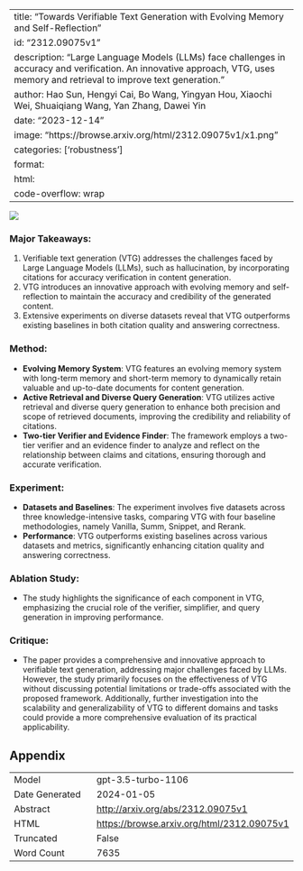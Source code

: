 
---
title: "Towards Verifiable Text Generation with Evolving Memory and Self-Reflection"
id: "2312.09075v1"
description: "Large Language Models (LLMs) face challenges in accuracy and verification. An innovative approach, VTG, uses memory and retrieval to improve text generation."
author: Hao Sun, Hengyi Cai, Bo Wang, Yingyan Hou, Xiaochi Wei, Shuaiqiang Wang, Yan Zhang, Dawei Yin
date: "2023-12-14"
image: "https://browse.arxiv.org/html/2312.09075v1/x1.png"
categories: ['robustness']
format:
  html:
    code-overflow: wrap
---

![](https://browse.arxiv.org/html/2312.09075v1/x1.png)

### Major Takeaways:
1. Verifiable text generation (VTG) addresses the challenges faced by Large Language Models (LLMs), such as hallucination, by incorporating citations for accuracy verification in content generation.
2. VTG introduces an innovative approach with evolving memory and self-reflection to maintain the accuracy and credibility of the generated content.
3. Extensive experiments on diverse datasets reveal that VTG outperforms existing baselines in both citation quality and answering correctness.

### Method:
- **Evolving Memory System**: VTG features an evolving memory system with long-term memory and short-term memory to dynamically retain valuable and up-to-date documents for content generation.
- **Active Retrieval and Diverse Query Generation**: VTG utilizes active retrieval and diverse query generation to enhance both precision and scope of retrieved documents, improving the credibility and reliability of citations.
- **Two-tier Verifier and Evidence Finder**: The framework employs a two-tier verifier and an evidence finder to analyze and reflect on the relationship between claims and citations, ensuring thorough and accurate verification.

### Experiment:
- **Datasets and Baselines**: The experiment involves five datasets across three knowledge-intensive tasks, comparing VTG with four baseline methodologies, namely Vanilla, Summ, Snippet, and Rerank.
- **Performance**: VTG outperforms existing baselines across various datasets and metrics, significantly enhancing citation quality and answering correctness.

### Ablation Study:
- The study highlights the significance of each component in VTG, emphasizing the crucial role of the verifier, simplifier, and query generation in improving performance.

### Critique:
- The paper provides a comprehensive and innovative approach to verifiable text generation, addressing major challenges faced by LLMs. However, the study primarily focuses on the effectiveness of VTG without discussing potential limitations or trade-offs associated with the proposed framework. Additionally, further investigation into the scalability and generalizability of VTG to different domains and tasks could provide a more comprehensive evaluation of its practical applicability.

## Appendix

|          |          |
|----------|----------|
| Model     | gpt-3.5-turbo-1106       |
| Date Generated     | 2024-01-05       |
| Abstract | [http://arxiv.org/abs/2312.09075v1](http://arxiv.org/abs/2312.09075v1)        |
| HTML     | [https://browse.arxiv.org/html/2312.09075v1](https://browse.arxiv.org/html/2312.09075v1)       |
| Truncated       | False       |
| Word Count       | 7635       |